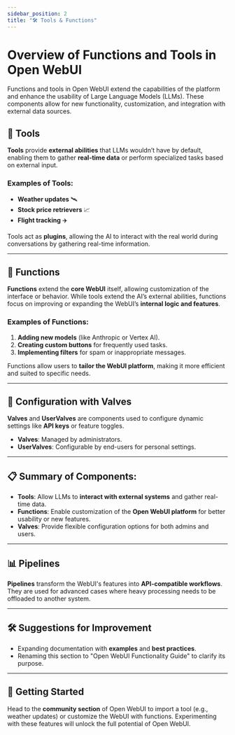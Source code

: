 ```yaml
---
sidebar_position: 2
title: "🛠️ Tools & Functions"
---
```


# Overview of Functions and Tools in Open WebUI

Functions and tools in Open WebUI extend the capabilities of the platform and enhance the usability of Large Language Models (LLMs). These components allow for new functionality, customization, and integration with external data sources.

## 🧰 Tools

**Tools** provide **external abilities** that LLMs wouldn’t have by default, enabling them to gather **real-time data** or perform specialized tasks based on external input. 

### Examples of Tools:
- **Weather updates** 🛰️  
- **Stock price retrievers** 📈  
- **Flight tracking** ✈️  

Tools act as **plugins**, allowing the AI to interact with the real world during conversations by gathering real-time information.

---

## 🔧 Functions

**Functions** extend the **core WebUI** itself, allowing customization of the interface or behavior. While tools extend the AI’s external abilities, functions focus on improving or expanding the WebUI’s **internal logic and features**.

### Examples of Functions:
1. **Adding new models** (like Anthropic or Vertex AI).
2. **Creating custom buttons** for frequently used tasks.
3. **Implementing filters** for spam or inappropriate messages.

Functions allow users to **tailor the WebUI platform**, making it more efficient and suited to specific needs.

---

## 🔄 Configuration with Valves

**Valves** and **UserValves** are components used to configure dynamic settings like **API keys** or feature toggles.  
- **Valves**: Managed by administrators.  
- **UserValves**: Configurable by end-users for personal settings.  

---

## 📋 Summary of Components:
- **Tools**: Allow LLMs to **interact with external systems** and gather real-time data.
- **Functions**: Enable customization of the **Open WebUI platform** for better usability or new features.
- **Valves**: Provide flexible configuration options for both admins and users.

---

## 📊 Pipelines

**Pipelines** transform the WebUI's features into **API-compatible workflows**. They are used for advanced cases where heavy processing needs to be offloaded to another system.

---

## 🛠️ Suggestions for Improvement

- Expanding documentation with **examples** and **best practices**.
- Renaming this section to "Open WebUI Functionality Guide" to clarify its purpose.

---

## 🚀 Getting Started

Head to the **community section** of Open WebUI to import a tool (e.g., weather updates) or customize the WebUI with functions. Experimenting with these features will unlock the full potential of Open WebUI.
